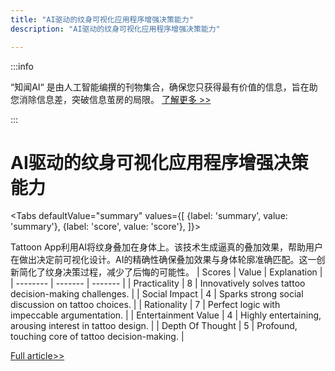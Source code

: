```yaml
---
title: "AI驱动的纹身可视化应用程序增强决策能力"
description: "AI驱动的纹身可视化应用程序增强决策能力"

---
```



:::info

“知闻AI“ 是由人工智能编撰的刊物集合，确保您只获得最有价值的信息，旨在助您消除信息差，突破信息茧房的局限。  [了解更多 >>](/)

:::

# AI驱动的纹身可视化应用程序增强决策能力


<Tabs
	defaultValue="summary"
	values={[
	{label: 'summary', value: 'summary'},
	{label: 'score', value: 'score'},
]}>
<TabItem value="summary">


Tattoon App利用AI将纹身叠加在身体上。该技术生成逼真的叠加效果，帮助用户在做出决定前可视化设计。AI的精确性确保叠加效果与身体轮廓准确匹配。这一创新简化了纹身决策过程，减少了后悔的可能性。
</TabItem>
<TabItem value="score">
	| Scores     | Value   | Explanation |
	| -------- | ------- | ------- |
	| Practicality  | 8    | Innovatively solves tattoo decision-making challenges.    |
	| Social Impact | 4     | Sparks strong social discussion on tattoo choices.    |
	| Rationality    | 7    | Perfect logic with impeccable argumentation.    |
	| Entertainment Value    | 4    | Highly entertaining, arousing interest in tattoo design.    |
	| Depth Of Thought    | 5    | Profound, touching core of tattoo decision-making.    |
</TabItem>
</Tabs>

[Full article>>](https://tattoon.net/)
